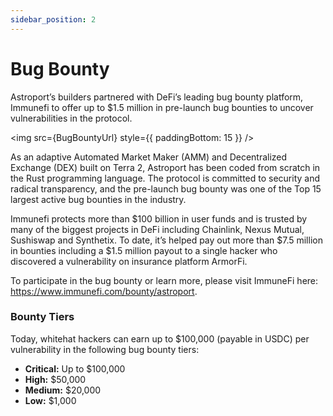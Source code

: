 ```yaml
---
sidebar_position: 2
---
```



# Bug Bounty

Astroport’s builders partnered with DeFi’s leading bug bounty platform, Immunefi to offer up to $1.5 million in pre-launch bug bounties to uncover vulnerabilities in the protocol.

<img src={BugBountyUrl} style={{ paddingBottom: 15 }} />

As an adaptive Automated Market Maker (AMM) and Decentralized Exchange (DEX) built on Terra 2, Astroport has been coded from scratch in the Rust programming language. The protocol is committed to security and radical transparency, and the pre-launch bug bounty was one of the Top 15 largest active bug bounties in the industry.

Immunefi protects more than $100 billion in user funds and is trusted by many of the biggest projects in DeFi including Chainlink, Nexus Mutual, Sushiswap and Synthetix. To date, it’s helped pay out more than $7.5 million in bounties including a $1.5 million payout to a single hacker who discovered a vulnerability on insurance platform ArmorFi.

To participate in the bug bounty or learn more, please visit ImmuneFi here: https://www.immunefi.com/bounty/astroport.

### Bounty Tiers

Today, whitehat hackers can earn up to $100,000 (payable in USDC) per vulnerability in the following bug bounty tiers:

- **Critical:** Up to $100,000
- **High:** $50,000
- **Medium:** $20,000
- **Low:** $1,000

